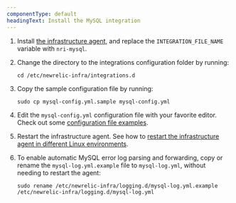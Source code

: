 ```yaml
---
componentType: default
headingText: Install the MySQL integration
---
```


1. Install [the infrastructure agent](/docs/integrations/host-integrations/installation/install-infrastructure-host-integrations/#install), and replace the `INTEGRATION_FILE_NAME` variable with `nri-mysql`.

2. Change the directory to the integrations configuration folder by running:
    ```shell
    cd /etc/newrelic-infra/integrations.d
    ```

3. Copy the sample configuration file by running:
    ```shell
    sudo cp mysql-config.yml.sample mysql-config.yml
    ```

4. Edit the `mysql-config.yml` configuration file with your favorite editor. Check out some [configuration file examples](#examples).

5. Restart the infrastructure agent. See how to [restart the infrastructure agent in different Linux environments](/docs/infrastructure/install-infrastructure-agent/manage-your-agent/start-stop-restart-infrastructure-agent/#linux).

6. To enable automatic MySQL error log parsing and forwarding, copy or rename the `mysql-log.yml.example` file to `mysql-log.yml`, without needing to restart the agent:
    ```shell
    sudo rename /etc/newrelic-infra/logging.d/mysql-log.yml.example /etc/newrelic-infra/logging.d/mysql-log.yml
    ```
